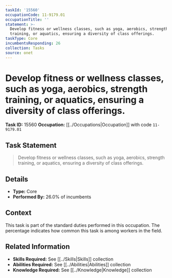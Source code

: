 ```yaml
---
taskId: '15560'
occupationCode: 11-9179.01
occupationTitle: ''
statement: >-
  Develop fitness or wellness classes, such as yoga, aerobics, strength
  training, or aquatics, ensuring a diversity of class offerings.
taskType: Core
incumbentsResponding: 26
collection: Tasks
source: onet
---
```

# Develop fitness or wellness classes, such as yoga, aerobics, strength training, or aquatics, ensuring a diversity of class offerings.

**Task ID:** 15560
**Occupation:** [[../Occupations|Occupation]] with code `11-9179.01`

## Task Statement

> Develop fitness or wellness classes, such as yoga, aerobics, strength training, or aquatics, ensuring a diversity of class offerings.

## Details

- **Type:** Core
- **Performed By:** 26.0% of incumbents

## Context

This task is part of the standard duties performed in this occupation. The percentage indicates how common this task is among workers in the field.

## Related Information

- **Skills Required:** See [[../Skills|Skills]] collection
- **Abilities Required:** See [[../Abilities|Abilities]] collection
- **Knowledge Required:** See [[../Knowledge|Knowledge]] collection
